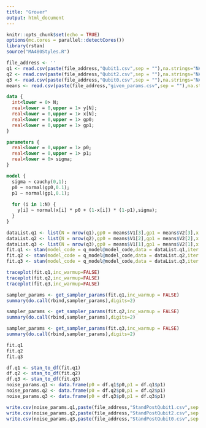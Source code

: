 ```yaml
---
title: "Grover"
output: html_document
---
```


```r
knitr::opts_chunk$set(echo = TRUE)
options(mc.cores = parallel::detectCores())
library(rstan)
source("MA480Styles.R")
```


```r
file_address <- ''
q1 <- read.csv(paste(file_address,"Qubit1.csv",sep = ""),na.strings="NA",header=TRUE)
q2 <- read.csv(paste(file_address,"Qubit2.csv",sep = ""),na.strings="NA",header=TRUE)
q3 <- read.csv(paste(file_address,"Qubit0.csv",sep = ""),na.strings="NA",header=TRUE)
means <- read.csv(paste(file_address,"given_params.csv",sep = ""),na.strings="NA",header=FALSE)
```

```stan
data {
  int<lower = 0> N;
  real<lower = 0,upper = 1> y[N];
  real<lower = 0,upper = 1> x[N];
  real<lower = 0,upper = 1> gp0;
  real<lower = 0,upper = 1> gp1;
}

parameters {
  real<lower = 0,upper = 1> p0;
  real<lower = 0,upper = 1> p1;
  real<lower = 0> sigma;
}

model {
  sigma ~ cauchy(0,1);
  p0 ~ normal(gp0,0.1);
  p1 ~ normal(gp1,0.1);
  
  for (i in 1:N) {
    y[i] ~ normal(x[i] * p0 + (1-x[i]) * (1-p1),sigma);
  }
}
```


```r
dataList.q1 <- list(N = nrow(q1),gp0 = means$V1[3],gp1 = means$V2[3],x = q1$x,y = q1$y)
dataList.q2 <- list(N = nrow(q2),gp0 = means$V1[2],gp1 = means$V2[2],x = q2$x,y = q2$y)
dataList.q3 <- list(N = nrow(q3),gp0 = means$V1[1],gp1 = means$V2[1],x = q3$x,y = q3$y)
fit.q1 <- stan(model_code = q_model@model_code,data = dataList.q1,iter = 10000,warmup = 2000, control = list(adapt_delta = 0.99))
fit.q2 <- stan(model_code = q_model@model_code,data = dataList.q2,iter = 10000,warmup = 2000, control = list(adapt_delta = 0.99))
fit.q3 <- stan(model_code = q_model@model_code,data = dataList.q3,iter = 10000,warmup = 2000, control = list(adapt_delta = 0.99))
```

```r
traceplot(fit.q1,inc_warmup=FALSE)
traceplot(fit.q2,inc_warmup=FALSE)
traceplot(fit.q3,inc_warmup=FALSE)
```

```r
sampler_params <- get_sampler_params(fit.q1,inc_warmup = FALSE)
summary(do.call(rbind,sampler_params),digits=2)

sampler_params <- get_sampler_params(fit.q2,inc_warmup = FALSE)
summary(do.call(rbind,sampler_params),digits=2)

sampler_params <- get_sampler_params(fit.q3,inc_warmup = FALSE)
summary(do.call(rbind,sampler_params),digits=2)
```

```r
fit.q1
fit.q2
fit.q3
```


```r
df.q1 <- stan_to_df(fit.q1)
df.q2 <- stan_to_df(fit.q2)
df.q3 <- stan_to_df(fit.q3)
noise_params.q1 <- data.frame(p0 = df.q1$p0,p1 = df.q1$p1)
noise_params.q2 <- data.frame(p0 = df.q2$p0,p1 = df.q2$p1)
noise_params.q3 <- data.frame(p0 = df.q3$p0,p1 = df.q3$p1)
```



```r
write.csv(noise_params.q1,paste(file_address,"StandPostQubit1.csv",sep = ""), row.names = FALSE)
write.csv(noise_params.q2,paste(file_address,"StandPostQubit2.csv",sep = ""), row.names = FALSE)
write.csv(noise_params.q3,paste(file_address,"StandPostQubit0.csv",sep = ""), row.names = FALSE)
```























